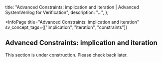 
  title: "Advanced Constraints: implication and iteration | Advanced SystemVerilog for Verification",
  description: "...",
};

<InfoPage
  title="Advanced Constraints: implication and iteration"
  sv_concept_tags={["implication", "iteration", "constraints"]}
>

  ## Advanced Constraints: implication and iteration

  This section is under construction. Please check back later.

</InfoPage>